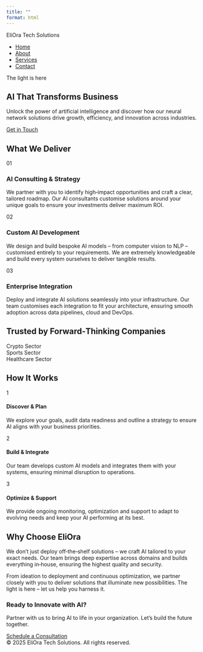 ```yaml
---
title: ""
format: html
---
```


<!--
  Home page for the EliOra Tech Solutions website.
  This page reproduces the look and feel of the polished HTML design.
  It includes a custom navigation bar, a full‑page animated background,
  and a series of sections presented as cards and grids.
-->

<!-- Background container for the animated neural network.  The Vanta.js
     script targets this element to draw moving nodes and lines across
     the entire viewport. The CSS positions it fixed behind all content. -->
<div id="vanta-bg"></div>

<!-- Custom navigation bar with our brand and page links.  We avoid
     Quarto's built‑in navigation so we have complete control over the
     appearance and behaviour. -->
<nav class="navbar">
<div class="brand">EliOra Tech Solutions</div>
<ul>
<li><a href="index.html">Home</a></li>
<li><a href="about.html">About</a></li>
<li><a href="services.html">Services</a></li>
<li><a href="contact.html">Contact</a></li>
</ul>
</nav>

<main>

<section class="hero-section section visible">
<p class="hero-tagline">The light is here</p>
<h1>AI That Transforms Business</h1>
<p>Unlock the power of artificial intelligence and discover how our neural network solutions drive growth, efficiency, and innovation across industries.</p>
<a href="contact.html" class="cta-button">Get in Touch</a>
</section>

<section class="section">
<h2>What We Deliver</h2>
<div class="benefits-grid">
<div class="benefit-card">
<div class="number">01</div>
<h3>AI Consulting & Strategy</h3>
<p>We partner with you to identify high‑impact opportunities and craft a clear, tailored roadmap. Our AI consultants customise solutions around your unique goals to ensure your investments deliver maximum ROI.</p>
</div>
<div class="benefit-card">
<div class="number">02</div>
<h3>Custom AI Development</h3>
<p>We design and build bespoke AI models – from computer vision to NLP – customised entirely to your requirements. We are extremely knowledgeable and build every system ourselves to deliver tangible results.</p>
</div>
<div class="benefit-card">
<div class="number">03</div>
<h3>Enterprise Integration</h3>
<p>Deploy and integrate AI solutions seamlessly into your infrastructure. Our team customises each integration to fit your architecture, ensuring smooth adoption across data pipelines, cloud and DevOps.</p>
</div>
</div>
</section>

<section class="section trusted-section">
<h2>Trusted by Forward‑Thinking Companies</h2>
<div class="trusted-logos">
<div class="logo">Crypto Sector</div>
<div class="logo">Sports Sector</div>
<div class="logo">Healthcare Sector</div>
</div>
</section>

<section class="section">
<h2>How It Works</h2>
<div class="steps-grid">
<div class="step-card">
<div class="icon">1</div>
<h4>Discover & Plan</h4>
<p>We explore your goals, audit data readiness and outline a strategy to ensure AI aligns with your business priorities.</p>
</div>
<div class="step-card">
<div class="icon">2</div>
<h4>Build & Integrate</h4>
<p>Our team develops custom AI models and integrates them with your systems, ensuring minimal disruption to operations.</p>
</div>
<div class="step-card">
<div class="icon">3</div>
<h4>Optimize & Support</h4>
<p>We provide ongoing monitoring, optimization and support to adapt to evolving needs and keep your AI performing at its best.</p>
</div>
</div>
</section>

<section class="section">
<h2>Why Choose EliOra</h2>
<p>We don't just deploy off‑the‑shelf solutions – we craft AI tailored to your exact needs. Our team brings deep expertise across domains and builds everything in‑house, ensuring the highest quality and security.</p>
<p>From ideation to deployment and continuous optimization, we partner closely with you to deliver solutions that illuminate new possibilities. The light is here – let us help you harness it.</p>
</section>

<section class="section cta-section">
<h3>Ready to Innovate with AI?</h3>
<p>Partner with us to bring AI to life in your organization. Let's build the future together.</p>
<a href="contact.html" class="cta-button">Schedule a Consultation</a>
</section>

</main>

<footer>
© 2025 EliOra Tech Solutions. All rights reserved.
</footer>